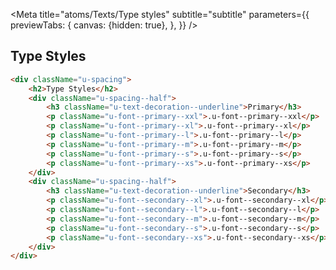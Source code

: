 
<Meta
    title="atoms/Texts/Type styles"
    subtitle="subtitle"
    parameters={{
        previewTabs: {
            canvas: {hidden: true},
        },
    }}
/>

## Type Styles

<TypeStyles/>

```html
<div className="u-spacing">
    <h2>Type Styles</h2>
    <div className="u-spacing--half">
        <h3 className="u-text-decoration--underline">Primary</h3>
        <p className="u-font--primary--xxl">.u-font--primary--xxl</p>
        <p className="u-font--primary--xl">.u-font--primary--xl</p>
        <p className="u-font--primary--l">.u-font--primary--l</p>
        <p className="u-font--primary--m">.u-font--primary--m</p>
        <p className="u-font--primary--s">.u-font--primary--s</p>
        <p className="u-font--primary--xs">.u-font--primary--xs</p>
    </div>
    <div className="u-spacing--half">
        <h3 className="u-text-decoration--underline">Secondary</h3>
        <p className="u-font--secondary--xl">.u-font--secondary--xl</p>
        <p className="u-font--secondary--l">.u-font--secondary--l</p>
        <p className="u-font--secondary--m">.u-font--secondary--m</p>
        <p className="u-font--secondary--s">.u-font--secondary--s</p>
        <p className="u-font--secondary--xs">.u-font--secondary--xs</p>
    </div>
</div>
```
